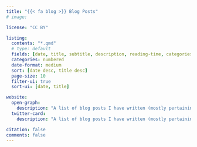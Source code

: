 ```yaml
---
title: "{{< fa blog >}} Blog Posts"
# image: 

license: "CC BY"

listing:
  contents: "*.qmd"
  # type: default
  fields: [date, title, subtitle, description, reading-time, categories] # file-modified 
  categories: numbered
  date-format: medium
  sort: [date desc, title desc]
  page-size: 10
  filter-ui: true
  sort-ui: [date, title]

website:
  open-graph:
    description: "A list of blog posts I have written (mostly pertaining to R and Stats)"
  twitter-card:
    description: "A list of blog posts I have written (mostly pertaining to R and Stats)"

citation: false
comments: false
---
```


